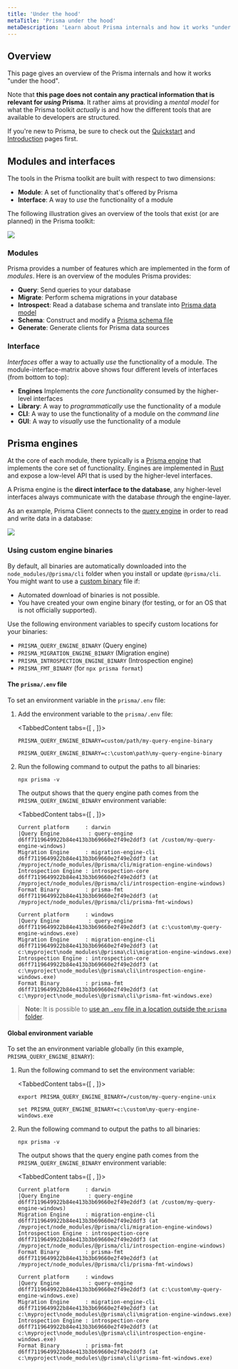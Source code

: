 ```yaml
---
title: 'Under the hood'
metaTitle: 'Prisma under the hood'
metaDescription: 'Learn about Prisma internals and how it works "under the hood". Prisma tools are based on an engine-layer which manages the communication with the database.'
---
```


## Overview

This page gives an overview of the Prisma internals and how it works "under the hood".

Note that **this page does not contain any practical information that is relevant for _using_ Prisma**. It rather aims at providing a _mental model_ for what the Prisma toolkit _actually_ is and how the different tools that are available to developers are structured.

If you're new to Prisma, be sure to check out the [Quickstart](../getting-started/quickstart) and [Introduction](introduction) pages first.

## Modules and interfaces

The tools in the Prisma toolkit are built with respect to two dimensions:

- **Module**: A set of functionality that's offered by Prisma
- **Interface**: A way to _use_ the functionality of a module

The following illustration gives an overview of the tools that exist (or are planned) in the Prisma toolkit:

![](https://i.imgur.com/mxJTGOu.png)

### Modules

Prisma provides a number of features which are implemented in the form of _modules_. Here is an overview of the modules Prisma provides:

- **Query**: Send queries to your database
- **Migrate**: Perform schema migrations in your database
- **Introspect**: Read a database schema and translate into [Prisma data model](../cconcepts/tools-and-interfaces/prisma-schema/data-model)
- **Schema**: Construct and modify a [Prisma schema file](../cconcepts/tools-and-interfaces/prisma-schema/prisma-schema-file)
- **Generate**: Generate clients for Prisma data sources

### Interface

_Interfaces_ offer a way to actually _use_ the functionality of a module. The module-interface-matrix above shows four different levels of interfaces (from bottom to top):

- **Engines** Implements the _core functionality_ consumed by the higher-level interfaces
- **Library**: A way to _programmatically_ use the functionality of a module
- **CLI**: A way to use the functionality of a module on the _command line_
- **GUI**: A way to _visually_ use the functionality of a module

## Prisma engines

At the core of each module, there typically is a [Prisma engine](https://github.com/prisma/prisma-engines) that implements the core set of functionality. Engines are implemented in [Rust](https://www.rust-lang.org/) and expose a low-level API that is used by the higher-level interfaces.

A Prisma engine is the **direct interface to the database**, any higher-level interfaces always communicate with the database _through_ the engine-layer.

As an example, Prisma Client connects to the [query engine](../cconcepts/tools-and-interfaces/prisma-client/query-engine) in order to read and write data in a database:

![](https://i.imgur.com/Nwwx5Cv.png)

### Using custom engine binaries

By default, all binaries are automatically downloaded into the `node_modules/@prisma/cli` folder when you install or update `@prisma/cli`. You might want to use a [custom binary](https://github.com/prisma/prisma-engines) file if:

* Automated download of binaries is not possible.
* You have created your own engine binary (for testing, or for an OS that is not officially supported).

Use the following environment variables to specify custom locations for your binaries:

* `PRISMA_QUERY_ENGINE_BINARY` (Query engine)
* `PRISMA_MIGRATION_ENGINE_BINARY` (Migration engine)
* `PRISMA_INTROSPECTION_ENGINE_BINARY` (Introspection engine)
* `PRISMA_FMT_BINARY` (for `npx prisma format`)


#### The `prisma/.env` file

To set an environment variable in the `prisma/.env` file:

1. Add the environment variable to the `prisma/.env` file:

   <TabbedContent tabs={[<FileWithIcon text="Unix, MacOS" icon="code"/>  , <FileWithIcon text="Windows" icon="display"/>]}>	

   <tab>

   ```
   PRISMA_QUERY_ENGINE_BINARY=custom/path/my-query-engine-binary
   ```

   </tab>
   <tab>

   ```
   PRISMA_QUERY_ENGINE_BINARY=c:\custom\path\my-query-engine-binary
   ```

   </tab>
   </TabbedContent>

2. Run the following command to output the paths to all binaries:

   ```bash-symbol
   npx prisma -v
   ```

   The output shows that the query engine path comes from the `PRISMA_QUERY_ENGINE_BINARY` environment variable:

   <TabbedContent tabs={[<FileWithIcon text="Unix, MacOS" icon="code"/>  , <FileWithIcon text="Windows" icon="display"/>]}>	

   <tab>

   ```
   Current platform     : darwin
   |Query Engine         : query-engine d6ff7119649922b84e413b3b69660e2f49e2ddf3 (at /custom/my-query-engine-windows)
   Migration Engine     : migration-engine-cli d6ff7119649922b84e413b3b69660e2f49e2ddf3 (at /myproject/node_modules/@prisma/cli/migration-engine-windows)
   Introspection Engine : introspection-core d6ff7119649922b84e413b3b69660e2f49e2ddf3 (at /myproject/node_modules/@prisma/cli/introspection-engine-windows)
   Format Binary        : prisma-fmt d6ff7119649922b84e413b3b69660e2f49e2ddf3 (at /myproject/node_modules/@prisma/cli/prisma-fmt-windows)
   ```

    </tab>
    <tab>

    ```
    Current platform     : windows
    |Query Engine         : query-engine d6ff7119649922b84e413b3b69660e2f49e2ddf3 (at c:\custom\my-query-engine-windows.exe)
    Migration Engine     : migration-engine-cli d6ff7119649922b84e413b3b69660e2f49e2ddf3 (at c:\myproject\node_modules\@prisma\cli\migration-engine-windows.exe)
    Introspection Engine : introspection-core d6ff7119649922b84e413b3b69660e2f49e2ddf3 (at c:\myproject\node_modules\@prisma\cli\introspection-engine-windows.exe)
    Format Binary        : prisma-fmt d6ff7119649922b84e413b3b69660e2f49e2ddf3 (at c:\myproject\node_modules\@prisma\cli\prisma-fmt-windows.exe)
    ```

    </tab>
    </TabbedContent>

> **Note**: It is possible to [use an `.env` file in a location outside the `prisma` folder](../cconcepts/tools-and-interfaces/prisma-schema#use-multiple-env-files-or-env-files-outside-the-prisma-folder).

#### Global environment variable

To set the an environment variable globally (in this example, `PRISMA_QUERY_ENGINE_BINARY`):

1. Run the following command to set the environment variable:

    <TabbedContent tabs={[<FileWithIcon text="Unix, MacOS" icon="code"/>  , <FileWithIcon text="Windows" icon="display"/>]}>	

    <tab>	

    ```bash-symbol
    export PRISMA_QUERY_ENGINE_BINARY=/custom/my-query-engine-unix
    ```

    </tab>

    <tab>

    ```bash-symbol
    set PRISMA_QUERY_ENGINE_BINARY=c:\custom\my-query-engine-windows.exe
    ```

    </tab>

    </TabbedContent>

2. Run the following command to output the paths to all binaries:

   ```bash-symbol
   npx prisma -v
   ```

   The output shows that the query engine path comes from the `PRISMA_QUERY_ENGINE_BINARY` environment variable:

   <TabbedContent tabs={[<FileWithIcon text="Unix, MacOS" icon="code"/>  , <FileWithIcon text="Windows" icon="display"/>]}>	

   <tab>

   ```
   Current platform     : darwin
   |Query Engine         : query-engine d6ff7119649922b84e413b3b69660e2f49e2ddf3 (at /custom/my-query-engine-windows)
   Migration Engine     : migration-engine-cli d6ff7119649922b84e413b3b69660e2f49e2ddf3 (at /myproject/node_modules/@prisma/cli/migration-engine-windows)
   Introspection Engine : introspection-core d6ff7119649922b84e413b3b69660e2f49e2ddf3 (at /myproject/node_modules/@prisma/cli/introspection-engine-windows)
   Format Binary        : prisma-fmt d6ff7119649922b84e413b3b69660e2f49e2ddf3 (at /myproject/node_modules/@prisma/cli/prisma-fmt-windows)
   ```

    </tab>
    <tab>

    ```
    Current platform     : windows
    |Query Engine         : query-engine d6ff7119649922b84e413b3b69660e2f49e2ddf3 (at c:\custom\my-query-engine-windows.exe)
    Migration Engine     : migration-engine-cli d6ff7119649922b84e413b3b69660e2f49e2ddf3 (at c:\myproject\node_modules\@prisma\cli\migration-engine-windows.exe)
    Introspection Engine : introspection-core d6ff7119649922b84e413b3b69660e2f49e2ddf3 (at c:\myproject\node_modules\@prisma\cli\introspection-engine-windows.exe)
    Format Binary        : prisma-fmt d6ff7119649922b84e413b3b69660e2f49e2ddf3 (at c:\myproject\node_modules\@prisma\cli\prisma-fmt-windows.exe)
    ```

    </tab>
    </TabbedContent>
